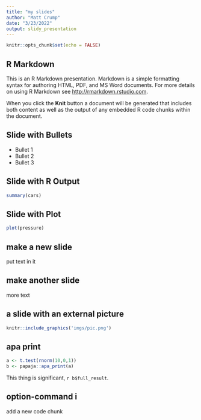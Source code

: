 ```yaml
---
title: "my slides"
author: "Matt Crump"
date: "3/23/2022"
output: slidy_presentation
---
```


```r
knitr::opts_chunk$set(echo = FALSE)
```

## R Markdown

This is an R Markdown presentation. Markdown is a simple formatting syntax for authoring HTML, PDF, and MS Word documents. For more details on using R Markdown see <http://rmarkdown.rstudio.com>.

When you click the **Knit** button a document will be generated that includes both content as well as the output of any embedded R code chunks within the document.

## Slide with Bullets

- Bullet 1
- Bullet 2
- Bullet 3

## Slide with R Output

```r
summary(cars)
```

## Slide with Plot

```r
plot(pressure)
```

## make a new slide

put text in it

## make another slide

more text

## a slide with an external picture

```r
knitr::include_graphics('imgs/pic.png')
```

## apa print

```r
a <- t.test(rnorm(10,0,1))
b <- papaja::apa_print(a)
```


This thing is significant, `r b$full_result`.

## option-command i

add a new code chunk

```r

```

